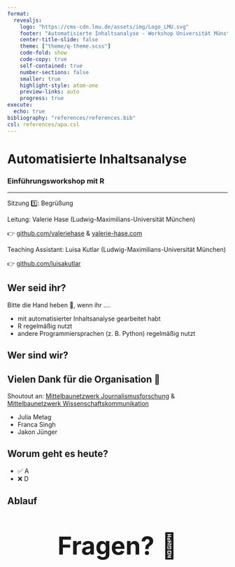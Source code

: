 ```yaml
---
format:
  revealjs:
    logo: "https://cms-cdn.lmu.de/assets/img/Logo_LMU.svg"
    footer: "Automatisierte Inhaltsanalyse - Workshop Universität Münster, Juli 2024"
    center-title-slide: false
    theme: ["theme/q-theme.scss"]
    code-fold: show
    code-copy: true
    self-contained: true
    number-sections: false
    smaller: true
    highlight-style: atom-one
    preview-links: auto
    progress: true
execute:
  echo: true
bibliography: "references/references.bib"
csl: references/apa.csl
---
```


<h1>Automatisierte Inhaltsanalyse</h1>

<h3>Einführungsworkshop mit R</h3>

<hr>

Sitzung 1️⃣: Begrüßung

Leitung: Valerie Hase (Ludwig-Maximilians-Universität München)

👉 [github.com/valeriehase](https://github.com/valeriehase) & [valerie-hase.com](https://valerie-hase.com/)

Teaching Assistant: Luisa Kutlar (Ludwig-Maximilians-Universität München)

👉 [github.com/luisakutlar](https://github.com/luisakutlar)

## Wer seid ihr?

Bitte die Hand heben 🤚, wenn ihr ....

::: incremental
-   mit automatisierter Inhaltsanalyse gearbeitet habt
-   R regelmäßig nutzt
-   andere Programmiersprachen (z. B. Python) regelmäßig nutzt
:::

## Wer sind wir?

## Vielen Dank für die Organisation 🙌

Shoutout an: [Mittelbaunetzwerk Journalismusforschung](https://mijofo.wordpress.com/) & [Mittelbaunetzwerk Wissenschaftskommunikation](https://www.dgpuk.de/de/wissenschaftskommunikation.html)

-   Julia Metag
-   Franca Singh
-   Jakon Jünger

## Worum geht es heute?

::: incremental
-   ✅ A
-   ❌ D
:::

## Ablauf

## 

::: {style="font-size: 400%;text-align:center;"}
**Fragen?** 🤔
:::
